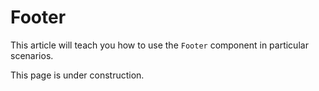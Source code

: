
# Footer

This article will teach you how to use the `Footer` component in particular scenarios.

<Callout type="warning">
This page is under construction.
</Callout>
